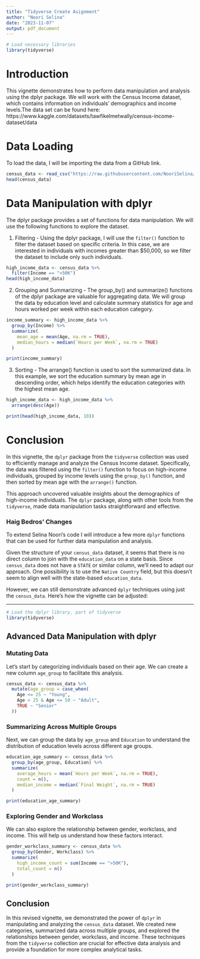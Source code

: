 ```yaml
---
title: "Tidyverse Create Asignment"
author: "Noori Selina"
date: "2023-11-07"
output: pdf_document
---
```


```r
# Load necessary libraries
library(tidyverse)
```

# Introduction 

This vignette demonstrates how to perform data manipulation and analysis using the dplyr package. We will work with the Census Income dataset, which contains information on individuals' demographics and income levels.The data set can be found here: https://www.kaggle.com/datasets/tawfikelmetwally/census-income-dataset/data


# Data Loading 
To load the data, I will be importing the data from a GitHub link.
```r
census_data <- read_csv("https://raw.githubusercontent.com/NooriSelina/Data-607/main/censusincome.csv")
head(census_data)
```
# Data Manipulation with dplyr
The dplyr package provides a set of functions for data manipulation. We will use the following functions to explore the dataset. 

1. Filtering - Using the dplyr package, I will use the `filter()` function to filter the dataset based on specific criteria. In this case, we are interested in individuals with incomes greater than $50,000, so we filter the dataset to include only such individuals.

```r
high_income_data <- census_data %>%
  filter(Income == ">50K")
head(high_income_data)
```


2. Grouping and Summarizing - The group_by() and summarize() functions of the dplyr package are valuable for aggregating data. We will group the data by education level and calculate summary statistics for age and hours worked per week within each education category.

```r
income_summary <- high_income_data %>%
  group_by(Income) %>%
  summarize(
    mean_age = mean(Age, na.rm = TRUE),
    median_hours = median(`Hours per Week`, na.rm = TRUE)
  )

print(income_summary)
```

3. Sorting - The arrange() function is used to sort the summarized data. In this example, we sort the education summary by mean age in descending order, which helps identify the education categories with the highest mean age.

```r
high_income_data <- high_income_data %>%
  arrange(desc(Age))

print(head(high_income_data, 10))
```


# Conclusion
In this vignette, the `dplyr` package from the `tidyverse` collection was used to efficiently manage and analyze the Census Income dataset. Specifically, the data was filtered using the `filter()` function to focus on high-income individuals, grouped by income levels using the `group_by()` function, and then sorted by mean age with the `arrange()` function.

This approach uncovered valuable insights about the demographics of high-income individuals. The `dplyr` package, along with other tools from the `tidyverse`, made data manipulation tasks straightforward and effective.



### Haig Bedros' Changes

To extend Selina Noori's code I will introduce a few more `dplyr` functions that can be used for further data manipulation and analysis. 

Given the structure of your `census_data` dataset, it seems that there is no direct column to join with the `education_data` on a state basis. Since `census_data` does not have a `STATE` or similar column, we'll need to adapt our approach. One possibility is to use the `Native Country` field, but this doesn't seem to align well with the state-based `education_data`.

However, we can still demonstrate advanced `dplyr` techniques using just the `census_data`. Here's how the vignette can be adjusted:

---

```r
# Load the dplyr library, part of tidyverse
library(tidyverse)
```

## Advanced Data Manipulation with dplyr

### Mutating Data

Let's start by categorizing individuals based on their age. We can create a new column `age_group` to facilitate this analysis.

```r
census_data <- census_data %>%
  mutate(age_group = case_when(
    Age <= 25 ~ "Young",
    Age > 25 & Age <= 50 ~ "Adult",
    TRUE ~ "Senior"
  ))
```

### Summarizing Across Multiple Groups

Next, we can group the data by `age_group` and `Education` to understand the distribution of education levels across different age groups.

```r
education_age_summary <- census_data %>%
  group_by(age_group, Education) %>%
  summarize(
    average_hours = mean(`Hours per Week`, na.rm = TRUE),
    count = n(),
    median_income = median(`Final Weight`, na.rm = TRUE)
  )

print(education_age_summary)
```

### Exploring Gender and Workclass

We can also explore the relationship between gender, workclass, and income. This will help us understand how these factors interact.

```r
gender_workclass_summary <- census_data %>%
  group_by(Gender, Workclass) %>%
  summarize(
    high_income_count = sum(Income == ">50K"),
    total_count = n()
  )

print(gender_workclass_summary)
```

## Conclusion

In this revised vignette, we demonstrated the power of `dplyr` in manipulating and analyzing the `census_data` dataset. We created new categories, summarized data across multiple groups, and explored the relationships between gender, workclass, and income. These techniques from the `tidyverse` collection are crucial for effective data analysis and provide a foundation for more complex analytical tasks.

